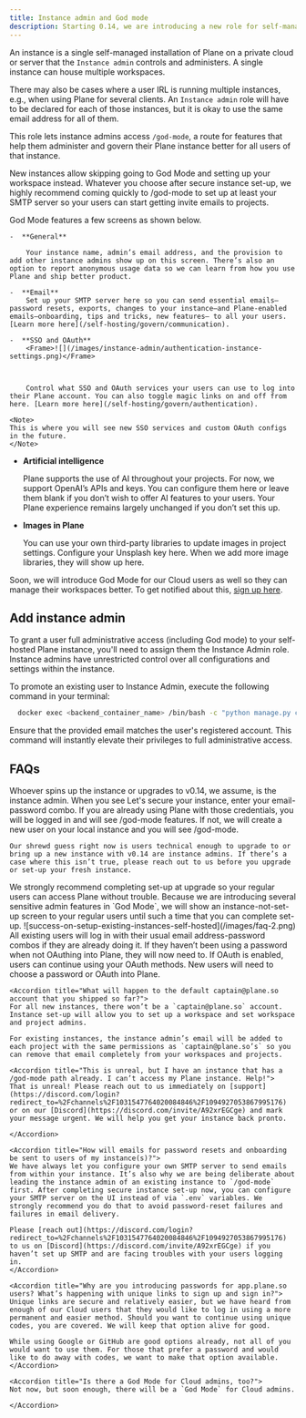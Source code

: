 ```yaml
---
title: Instance admin and God mode
description: Starting 0.14, we are introducing a new role for self-managed instances called `Instance admin`.
---
```


<Note>

An instance is a single self-managed installation of Plane on a private cloud or server that the `Instance admin` controls and administers. A single instance can house multiple workspaces.

There may also be cases where a user IRL is running multiple instances, e.g., when using Plane for several clients. An `Instance admin` role will have to be declared for each of those instances, but it is okay to use the same email address for all of them.

</Note>

This role lets instance admins access `/god-mode`, a route for features that help them administer and govern their Plane instance better for all users of that instance.

<Tip>
New instances allow skipping going to God Mode and setting up your workspace instead. Whatever you choose after secure instance set-up, we highly recommend coming quickly to /god-mode to set up at least your SMTP server so your users can start getting invite emails to projects.
</Tip>

God Mode features a few screens as shown below.

    -  **General**

        Your instance name, admin’s email address, and the provision to add other instance admins show up on this screen. There’s also an option to report anonymous usage data so we can learn from how you use Plane and ship better product.

    -  **Email**
        Set up your SMTP server here so you can send essential emails—password resets, exports, changes to your instance—and Plane-enabled emails—onboarding, tips and tricks, new features— to all your users. [Learn more here](/self-hosting/govern/communication).

    -  **SSO and OAuth**
        <Frame>![](/images/instance-admin/authentication-instance-settings.png)</Frame>

        

        Control what SSO and OAuth services your users can use to log into their Plane account. You can also toggle magic links on and off from here. [Learn more here](/self-hosting/govern/authentication).

    <Note>
    This is where you will see new SSO services and custom OAuth configs in the future.
    </Note>

-   **Artificial intelligence**

    Plane supports the use of AI throughout your projects. For now, we support OpenAI’s APIs and keys. You can configure them here or leave them blank if you don’t wish to offer AI features to your users. Your Plane experience remains largely unchanged if you don’t set this up.

-   **Images in Plane**

    You can use your own third-party libraries to update images in project settings. Configure your Unsplash key here. When we add more image libraries, they will show up here.

Soon, we will introduce God Mode for our Cloud users as well so they can manage their workspaces better. To get notified about this, [sign up here](https://ece39166.sibforms.com/serve/MUIFANgaMWIARsq1n0lMNrch19pdY2HJm9FkSXAeq1DrCoXJBmO9Yq6SPgtzu7rL0lQBmCvvz2A2arVl5WaDxYu6YhNW4PKNAis0DMXmpRnwm5633BvXqIYILqZuyqYiGS7_QjJ0Ozh4R2uctd8RwiiTLSHWpnV2njQt6DPV5cVr8FH3K-TouNAlBScOJxbCpjj8fYo2ULsEJeAL).

## Add instance admin
To grant a user full administrative access (including God mode) to your self-hosted Plane instance, you'll need to assign them the Instance Admin role. Instance admins have unrestricted control over all configurations and settings within the instance.

To promote an existing user to Instance Admin, execute the following command in your terminal:
```bash
  docker exec <backend_container_name> /bin/bash -c "python manage.py create_instance_admin <user_email>"
```  
Ensure that the provided email matches the user's registered account. This command will instantly elevate their privileges to full administrative access.

## FAQs
<AccordionGroup>
  <Accordion title="How do you know who an Instance admin is?">
    Whoever spins up the instance or upgrades to v0.14, we assume, is the instance admin. When you see Let's secure your instance, enter your email-password combo. If you are already using Plane with those credentials, you will be logged in and will see /god-mode features. If not, we will create a new user on your local instance and you will see /god-mode.

    Our shrewd guess right now is users technical enough to upgrade to or bring up a new instance with v0.14 are instance admins. If there’s a case where this isn’t true, please reach out to us before you upgrade or set-up your fresh instance.
  </Accordion>

  <Accordion title="What if I don’t complete secure instance set-up at the time of the upgrade?">
    We strongly recommend completing set-up at upgrade so your regular users can access Plane without trouble. Because we are introducing several sensitive admin features in `God Mode`, we will show an instance-not-set-up screen to your regular users until such a time that you can complete set-up.
    <Frame>![success-on-setup-existing-instances-self-hosted](/images/faq-2.png)</Frame>
  </Accordion>

  <Accordion title="What has changed with how existing regular users of my instance log in?">
    All existing users will log in with their usual email address-password combos if they are already doing it. If they haven’t been using a password when not OAuthing into Plane, they will now need to. If OAuth is enabled, users can continue using your OAuth methods. New users will need to choose a password or OAuth into Plane.
  </Accordion>

    <Accordion title="What will happen to the default captain@plane.so account that you shipped so far?">
    For all new instances, there won’t be a `captain@plane.so` account. Instance set-up will allow you to set up a workspace and set workspace and project admins.

    For existing instances, the instance admin’s email will be added to each project with the same permissions as `captain@plane.so’s` so you can remove that email completely from your workspaces and projects.
  </Accordion>

    <Accordion title="This is unreal, but I have an instance that has a /god-mode path already. I can’t access my Plane instance. Help!">
    That is unreal! Please reach out to us immediately on [support](https://discord.com/login?redirect_to=%2Fchannels%2F1031547764020084846%2F1094927053867995176) or on our [Discord](https://discord.com/invite/A92xrEGCge) and mark your message urgent. We will help you get your instance back pronto.

    </Accordion>

    <Accordion title="How will emails for password resets and onboarding be sent to users of my instance(s)?">
    We have always let you configure your own SMTP server to send emails from within your instance. It’s also why we are being deliberate about leading the instance admin of an existing instance to `/god-mode` first. After completing secure instance set-up now, you can configure your SMTP server on the UI instead of via `.env` variables. We strongly recommend you do that to avoid password-reset failures and failures in email delivery.

    Please [reach out](https://discord.com/login?redirect_to=%2Fchannels%2F1031547764020084846%2F1094927053867995176) to us on [Discord](https://discord.com/invite/A92xrEGCge) if you haven’t set up SMTP and are facing troubles with your users logging in.
    </Accordion>

    <Accordion title="Why are you introducing passwords for app.plane.so users? What’s happening with unique links to sign up and sign in?">
    Unique links are secure and relatively easier, but we have heard from enough of our Cloud users that they would like to log in using a more permanent and easier method. Should you want to continue using unique codes, you are covered. We will keep that option alive for good.

    While using Google or GitHub are good options already, not all of you would want to use them. For those that prefer a password and would like to do away with codes, we want to make that option available.
    </Accordion>

    <Accordion title="Is there a God Mode for Cloud admins, too?">
    Not now, but soon enough, there will be a `God Mode` for Cloud admins.

    </Accordion>

</AccordionGroup>



